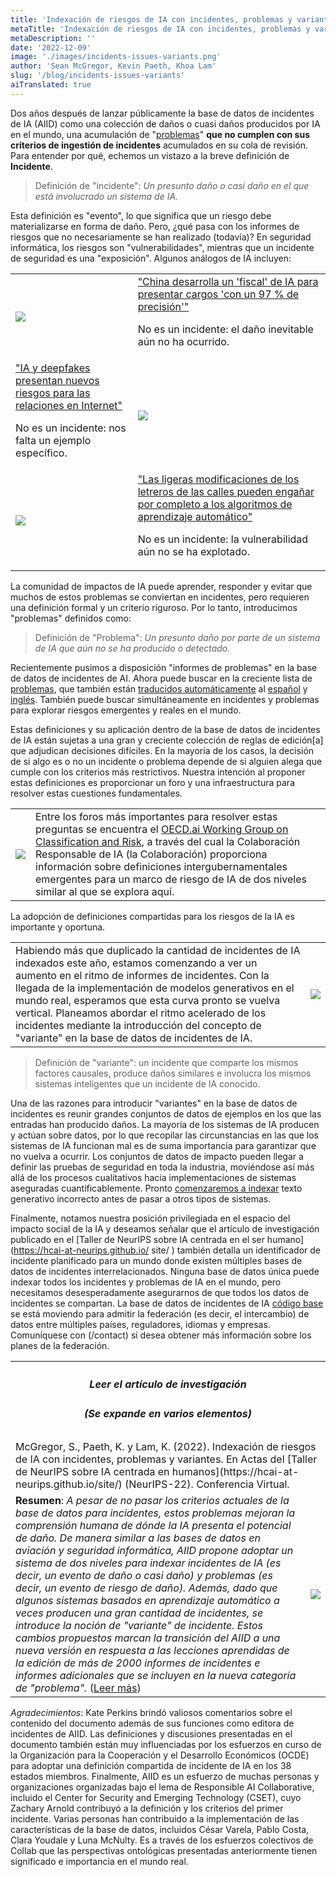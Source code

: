 ```yaml
---
title: 'Indexación de riesgos de IA con incidentes, problemas y variantes'
metaTitle: 'Indexación de riesgos de IA con incidentes, problemas y variantes'
metaDescription: ''
date: '2022-12-09'
image: './images/incidents-issues-variants.png'
author: 'Sean McGregor, Kevin Paeth, Khoa Lam'
slug: '/blog/incidents-issues-variants'
aiTranslated: true
---
```


Dos años después de lanzar públicamente la base de datos de incidentes de IA (AIID) como una colección de daños o cuasi daños producidos por IA en el mundo, una acumulación de "[problemas](/apps/discover?display=details&is_incident_report=false&page=1)" **que no cumplen con sus criterios de ingestión de incidentes** acumulados en su cola de revisión. Para entender por qué, echemos un vistazo a la breve definición de **Incidente**.

> Definición de "incidente": *Un presunto daño o casi daño en el que está involucrado un sistema de IA.*

Esta definición es "evento", lo que significa que un riesgo debe materializarse en forma de daño. Pero, ¿qué pasa con los informes de riesgos que no necesariamente se han realizado (todavía)? En seguridad informática, los riesgos son "vulnerabilidades", mientras que un incidente de seguridad es una "exposición". Algunos análogos de IA incluyen:


<table>
    <tr>
        <td className='w-1/2 align-top'>
            <img src="./images/image5.png" />
        </td>
        <td className='w-1/2 align-top'><a href="https://incidentdatabase.ai/reports/2304">"China desarrolla un 'fiscal' de IA para presentar cargos 'con un 97 % de precisión'"</a><p>No es un incidente: el daño inevitable aún no ha ocurrido.</p></td>
    </tr>
    <tr>
        <td className='w-1/2 align-top'><a href="https://incidentdatabase.ai/reports/2296">"IA y deepfakes presentan nuevos riesgos para las relaciones en Internet"</a><p>No es un incidente: nos falta un ejemplo específico.</p></td>
        <td className='w-1/2 align-top'>
            <img src="./images/image1.png" />
        </td>
    </tr>
    <tr>
        <td className='w-1/2 align-top'>
            <img src="./images/image3.png" />
        </td>
        <td className='w-1/2 align-top'><a href="https://incidentdatabase.ai/reports/2294">"Las ligeras modificaciones de los letreros de las calles pueden engañar por completo a los algoritmos de aprendizaje automático"</a><p>No es un incidente: la vulnerabilidad aún no se ha explotado.</p></td>
    </tr>
</table>

La comunidad de impactos de IA puede aprender, responder y evitar que muchos de estos problemas se conviertan en incidentes, pero requieren una definición formal y un criterio riguroso. Por lo tanto, introducimos "problemas" definidos como:

> Definición de "Problema": *Un presunto daño por parte de un sistema de IA que aún no se ha producido o detectado.*

Recientemente pusimos a disposición "informes de problemas" en la base de datos de incidentes de AI. Ahora puede buscar en la creciente lista de [problemas](/apps/discover?display=details%26is_incident_report=false%26page=1), que también están [traducidos automáticamente](/blog/multilingual-incident-reporting) al [español](/es/apps/discover?display=details%26is_incident_report=false%26page=1) y [inglés](/fr/apps/discover?display=details%26is_incident_report=false%26page=1). También puede buscar simultáneamente en incidentes y problemas para explorar riesgos emergentes y reales en el mundo.


Estas definiciones y su aplicación dentro de la base de datos de incidentes de IA están sujetas a una gran y creciente colección de reglas de edición[a] que adjudican decisiones difíciles. En la mayoría de los casos, la decisión de si algo es o no un incidente o problema depende de si alguien alega que cumple con los criterios más restrictivos. Nuestra intención al proponer estas definiciones es proporcionar un foro y una infraestructura para resolver estas cuestiones fundamentales.

<table>
    <tr>
        <td className='w-1/2 align-top'>
            <div className='bg-blue-900'><img src="./images/image2.png" /></div>
        </td>
        <td className='w-1/2 align-top'>
            Entre los foros más importantes para resolver estas preguntas se encuentra el <a href="https://oecd.ai/en/network-of-experts/working-group/1137">OECD.ai Working Group on Classification and Risk</a>, a través del cual la Colaboración Responsable de IA (la Colaboración) proporciona información sobre definiciones intergubernamentales emergentes para un marco de riesgo de IA de dos niveles similar al que se explora aquí.
        </td>
    </tr>
</table>

La adopción de definiciones compartidas para los riesgos de la IA es importante y oportuna.

<table>
    <tr>
        <td className='w-1/2 align-top'>
            Habiendo más que duplicado la cantidad de incidentes de IA indexados este año, estamos comenzando a ver un aumento en el ritmo de informes de incidentes. Con la llegada de la implementación de modelos generativos en el mundo real, esperamos que esta curva pronto se vuelva vertical. Planeamos abordar el ritmo acelerado de los incidentes mediante la introducción del concepto de "variante" en la base de datos de incidentes de IA.
        </td>
        <td className='w-1/2 align-top'>
            <img src="./images/image7.png" />
        </td>
    </tr>
</table>

> Definición de "variante": un incidente que comparte los mismos factores causales, produce daños similares e involucra los mismos sistemas inteligentes que un incidente de IA conocido.

Una de las razones para introducir "variantes" en la base de datos de incidentes es reunir grandes conjuntos de datos de ejemplos en los que las entradas han producido daños. La mayoría de los sistemas de IA producen y actúan sobre datos, por lo que recopilar las circunstancias en las que los sistemas de IA funcionan mal es de suma importancia para garantizar que no vuelva a ocurrir. Los conjuntos de datos de impacto pueden llegar a definir las pruebas de seguridad en toda la industria, moviéndose así más allá de los procesos cualitativos hacia implementaciones de sistemas aseguradas cuantificablemente. Pronto [comenzaremos a indexar](https://github.com/responsible-ai-collaborative/aiid/issues/1283) texto generativo incorrecto antes de pasar a otros tipos de sistemas.


Finalmente, notamos nuestra posición privilegiada en el espacio del impacto social de la IA y deseamos señalar que el artículo de investigación publicado en el [Taller de NeurIPS sobre IA centrada en el ser humano](https://hcai-at-neurips.github.io/ site/ ) también detalla un identificador de incidente planificado para un mundo donde existen múltiples bases de datos de incidentes interrelacionados. Ninguna base de datos única puede indexar todos los incidentes y problemas de IA en el mundo, pero necesitamos desesperadamente asegurarnos de que todos los datos de incidentes se compartan. La base de datos de incidentes de IA [código base](https://github.com/responsible-ai-collaborative/aiid) se está moviendo para admitir la federación (es decir, el intercambio) de datos entre múltiples países, reguladores, idiomas y empresas. Comuníquese con (/contact) si desea obtener más información sobre los planes de la federación.

<table>
    <tr>
        <th colspan="2" className='w-full text-center'>
            <h5>Leer el artículo de investigación</h5>
            <h5>(Se expande en varios elementos)</h5>
        </th>
    </tr>
    <tr>
        <td colspan="2">
            McGregor, S., Paeth, K. y Lam, K. (2022). Indexación de riesgos de IA con incidentes, problemas y variantes. En Actas del [Taller de NeurIPS sobre IA centrada en humanos](https://hcai-at-neurips.github.io/site/) (NeurIPS-22). Conferencia Virtual.
        </td>
    </tr>
    <tr>
        <td className='w-1/2 align-top'>
            <strong>Resumen</strong>: <em>A pesar de no pasar los criterios actuales de la base de datos para incidentes, estos problemas mejoran la comprensión humana de dónde la IA presenta el potencial de daño. De manera similar a las bases de datos en aviación y seguridad informática, AIID propone adoptar un sistema de dos niveles para indexar incidentes de IA (es decir, un evento de daño o casi daño) y problemas (es decir, un evento de riesgo de daño). Además, dado que algunos sistemas basados ​​en aprendizaje automático a veces producen una gran cantidad de incidentes, se introduce la noción de "variante" de incidente. Estos cambios propuestos marcan la transición del AIID a una nueva versión en respuesta a las lecciones aprendidas de la edición de más de 2000 informes de incidentes e informes adicionales que se incluyen en la nueva categoría de "problema".</em> (<a href="https: //arxiv.org/abs/2211.10384">Leer más</a>)
        </td>
        <td className='w-1/2 align-top'>
            <img src="./images/image6.png" />
        </td>
    </tr>
</table>

*Agradecimientos*: Kate Perkins brindó valiosos comentarios sobre el contenido del documento además de sus funciones como editora de incidentes de AIID. Las definiciones y discusiones presentadas en el documento también están muy influenciadas por los esfuerzos en curso de la Organización para la Cooperación y el Desarrollo Económicos (OCDE) para adoptar una definición compartida de incidente de IA en los 38 estados miembros. Finalmente, AIID es un esfuerzo de muchas personas y organizaciones organizadas bajo el lema de Responsible AI Collaborative, incluido el Center for Security and Emerging Technology (CSET), cuyo Zachary Arnold contribuyó a la definición y los criterios del primer incidente. Varias personas han contribuido a la implementación de las características de la base de datos, incluidos César Varela, Pablo Costa, Clara Youdale y Luna McNulty. Es a través de los esfuerzos colectivos de Collab que las perspectivas ontológicas presentadas anteriormente tienen significado e importancia en el mundo real.
